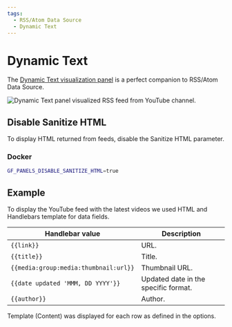 ```yaml
---
tags:
  - RSS/Atom Data Source
  - Dynamic Text
---
```



# Dynamic Text

The [Dynamic Text visualization panel](/plugins/volkovlabs-dynamictext-panel) is a perfect companion to RSS/Atom Data Source.

<Image
  title="Dynamic Text panel visualized RSS feed from YouTube channel."
  src="/img/plugins/volkovlabs-rss-datasource/dynamic-text.png"
/>

## Disable Sanitize HTML

To display HTML returned from feeds, disable the Sanitize HTML parameter.

### Docker

```bash
GF_PANELS_DISABLE_SANITIZE_HTML=true
```

## Example

To display the YouTube feed with the latest videos we used HTML and Handlebars template for data fields.

| Handlebar value                       | Description                          |
| ------------------------------------- | ------------------------------------ |
| `{{link}}`                            | URL.                                 |
| `{{title}}`                           | Title.                               |
| `{{media:group:media:thumbnail:url}}` | Thumbnail URL.                       |
| `{{date updated 'MMM, DD YYYY'}}`     | Updated date in the specific format. |
| `{{author}}`                          | Author.                              |

Template (Content) was displayed for each row as defined in the options.

<Code
  url="https://github.com/VolkovLabs/volkovlabs.io/blob/main/docs/volkovlabs-rss-datasource/text.html"
  language="html"
/>
